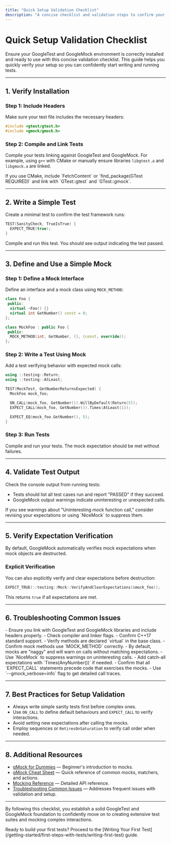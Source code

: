 ```yaml
---
title: "Quick Setup Validation Checklist"
description: "A concise checklist and validation steps to confirm your GoogleTest/GoogleMock environment is installed and working correctly. Ensures you have a solid foundation to start building your own test cases."
---
```


# Quick Setup Validation Checklist

Ensure your GoogleTest and GoogleMock environment is correctly installed and ready to use with this concise validation checklist. This guide helps you quickly verify your setup so you can confidently start writing and running tests.

---

## 1. Verify Installation

### Step 1: Include Headers
Make sure your test file includes the necessary headers:

```cpp
#include <gtest/gtest.h>
#include <gmock/gmock.h>
```

### Step 2: Compile and Link Tests
Compile your tests linking against GoogleTest and GoogleMock. For example, using `g++` with CMake or manually ensure libraries `libgtest.a` and `libgmock.a` are linked.

<Tip>
If you use CMake, include `FetchContent` or `find_package(GTest REQUIRED)` and link with `GTest::gtest` and `GTest::gmock`.
</Tip>

---

## 2. Write a Simple Test

Create a minimal test to confirm the test framework runs:

```cpp
TEST(SanityCheck, TrueIsTrue) {
  EXPECT_TRUE(true);
}
```

Compile and run this test. You should see output indicating the test passed.

---

## 3. Define and Use a Simple Mock

### Step 1: Define a Mock Interface

Define an interface and a mock class using `MOCK_METHOD`:

```cpp
class Foo {
 public:
  virtual ~Foo() {}
  virtual int GetNumber() const = 0;
};

class MockFoo : public Foo {
 public:
  MOCK_METHOD(int, GetNumber, (), (const, override));
};
```

### Step 2: Write a Test Using Mock

Add a test verifying behavior with expected mock calls:

```cpp
using ::testing::Return;
using ::testing::AtLeast;

TEST(MockTest, GetNumberReturnsExpected) {
  MockFoo mock_foo;

  ON_CALL(mock_foo, GetNumber()).WillByDefault(Return(5));
  EXPECT_CALL(mock_foo, GetNumber()).Times(AtLeast(1));

  EXPECT_EQ(mock_foo.GetNumber(), 5);
}
```

### Step 3: Run Tests

Compile and run your tests. The mock expectation should be met without failures.

---

## 4. Validate Test Output

Check the console output from running tests:

- Tests should list all test cases run and report "PASSED" if they succeed.
- GoogleMock output warnings indicate uninteresting or unexpected calls.

<Tip>
If you see warnings about "Uninteresting mock function call," consider revising your expectations or using `NiceMock` to suppress them.
</Tip>

---

## 5. Verify Expectation Verification

By default, GoogleMock automatically verifies mock expectations when mock objects are destructed.

### Explicit Verification

You can also explicitly verify and clear expectations before destruction:

```cpp
EXPECT_TRUE(::testing::Mock::VerifyAndClearExpectations(&mock_foo));
```

This returns `true` if all expectations are met.

---

## 6. Troubleshooting Common Issues

<AccordionGroup title="Common Validation Issues">
<Accordion title="Test Does Not Run or Link Errors">
- Ensure you link with GoogleTest and GoogleMock libraries and include headers properly.
- Check compiler and linker flags.
- Confirm C++17 standard support.
</Accordion>
<Accordion title="Mock Methods Calling Real Functions">
- Verify methods are declared `virtual` in the base class.
- Confirm mock methods use `MOCK_METHOD` correctly.
</Accordion>
<Accordion title="Uninteresting Call Warnings">
- By default, mocks are "naggy" and will warn on calls without matching expectations.
- Use `NiceMock` to suppress warnings on uninteresting calls.
- Add catch-all expectations with `Times(AnyNumber())` if needed.
</Accordion>
<Accordion title="Failure Due to Unsatisfied Expectations">
- Confirm that all `EXPECT_CALL` statements precede code that exercises the mocks.
- Use `--gmock_verbose=info` flag to get detailed call traces.
</Accordion>
</AccordionGroup>

---

## 7. Best Practices for Setup Validation

- Always write simple sanity tests first before complex ones.
- Use `ON_CALL` to define default behaviours and `EXPECT_CALL` to verify interactions.
- Avoid setting new expectations after calling the mocks.
- Employ sequences or `RetiresOnSaturation` to verify call order when needed.

---

## 8. Additional Resources

- [gMock for Dummies](https://google.github.io/googletest/gmock_for_dummies.html) — Beginner's introduction to mocks.
- [gMock Cheat Sheet](https://google.github.io/googletest/gmock_cheat_sheet.html) — Quick reference of common mocks, matchers, and actions.
- [Mocking Reference](docs/reference/mocking.md) — Detailed API reference.
- [Troubleshooting Common Issues](/getting-started/troubleshooting-validation/common-issues) — Addresses frequent issues with validation and setup.

---

By following this checklist, you establish a solid GoogleTest and GoogleMock foundation to confidently move on to creating extensive test suites and mocking complex interactions.

<Check>
Ready to build your first tests? Proceed to the [Writing Your First Test](/getting-started/first-steps-with-tests/writing-first-test) guide.
</Check>
